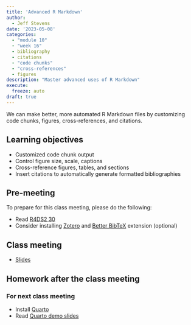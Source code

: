 ```yaml
---
title: 'Advanced R Markdown'
author:
  - Jeff Stevens
date: '2023-05-08'
categories: 
  - "module 10"
  - "week 16"
  - bibliography
  - citations
  - "code chunks"
  - "cross-references"
  - figures
description: "Master advanced uses of R Markdown"
execute:
  freeze: auto
draft: true
---
```


We can make better, more automated R Markdown files by customizing code chunks, figures, cross-references, and citations.

## Learning objectives

* Customized code chunk output
* Control figure size, scale, captions
* Cross-reference figures, tables, and sections
* Insert citations to automatically generate formatted bibliographies

## Pre-meeting

To prepare for this class meeting, please do the following:

* Read [R4DS2 30](https://r4ds.hadley.nz/quarto.html){target='_blank'}
* Consider installing [Zotero](https://www.zotero.org/) and [Better BibTeX](https://retorque.re/zotero-better-bibtex/) extension (optional)

## Class meeting

* [Slides](../../slides/41_advrmarkdown.qmd){target="_blank"}

## Homework after the class meeting

### For next class meeting

* Install [Quarto](https://quarto.org/docs/get-started/)
* Read [Quarto demo slides](https://quarto.org/docs/presentations/revealjs/demo/#/title-slide)
